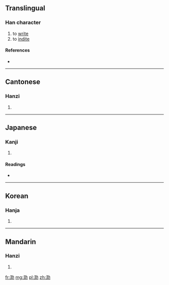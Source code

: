 ==Translingual==

===Han character===
{{Han char|rn=85|rad=水|as=05|sn=8|four=3412<sub>7</sub>|canj=水弓中尸 (ENLS)}}

# to [[write]]
# to [[indite]]

====References====
* {{Han ref|kx=0616.040|dkj=17283|dj=1009.180|hdz=31576.010|uh=6CD0|ud=27856|bh=CCF8|bd=52472}}

----

==Cantonese==

===Hanzi===
{{yue-hanzi|jyut=|y=lak6}}

# {{defn|lang=yue|sort=水05}}

----

==Japanese==

===Kanji===
{{ja-kanji|grade=|rs=水05}}

# {{defn|lang=ja|sort=水05}}

====Readings====
* {{ja-readings|on=[[りょく]] (ryoku)|kun=[[ふみ]] (fumi)}}

----

==Korean==

===Hanja===
{{ko-hanja|hangeul=[[륵]]>[[늑]]|eumhun=|rv=reuk>neuk|mr=rŭk>nŭk|y=luk>nuk}}

# {{defn|lang=ko|sort=水05}}

----

==Mandarin==

===Hanzi===
{{cmn-hanzi|pin=[[lè]] ([[le4]])|wg=le<sup>4</sup>}}

# {{defn|lang=cmn|sort=水05}}

[[fr:泐]]
[[mg:泐]]
[[pl:泐]]
[[zh:泐]]